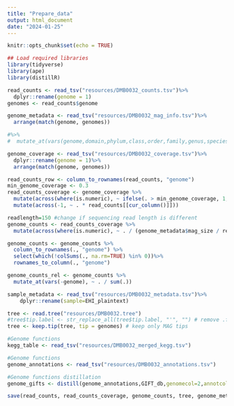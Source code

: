 ```yaml
---
title: "Prepare_data"
output: html_document
date: "2024-01-25"
---
```


```r
knitr::opts_chunk$set(echo = TRUE)
```

```r
## Load required libraries
library(tidyverse)
library(ape)
library(distillR)
```

```r
read_counts <- read_tsv("resources/DMB0032_counts.tsv")%>%
  dplyr::rename(genome = 1)
genomes <- read_counts$genome
```


```r
genome_metadata <- read_tsv("resources/DMB0032_mag_info.tsv")%>%
  arrange(match(genome, genomes))

#%>%
#  mutate_at(vars(genome,domain,phylum,class,order,family,genus,species), ~ str_replace(., "[dpcofgs]__", "")) 
```

```r
genome_coverage <- read_tsv("resources/DMB0032_coverage.tsv")%>%
  dplyr::rename(genome = 1)%>%
  arrange(match(genome, genomes))

read_counts_row <- column_to_rownames(read_counts, "genome")
min_genome_coverage <- 0.3
read_counts_coverage <- genome_coverage %>%
  mutate(across(where(is.numeric), ~ ifelse(. > min_genome_coverage, 1, 0))) %>%
  mutate(across(-1, ~ . * read_counts[[cur_column()]]))

readlength=150 #change if sequencing read length is different
genome_counts <- read_counts_coverage %>%
  mutate(across(where(is.numeric), ~ . / (genome_metadata$mag_size / readlength) ))

genome_counts <- genome_counts %>%
  column_to_rownames(., "genome") %>% 
  select(which(!colSums(., na.rm=TRUE) %in% 0))%>%
  rownames_to_column(., "genome")

genome_counts_rel <- genome_counts %>%
  mutate_at(vars(-genome), ~ . / sum(.))
```

```r
sample_metadata <- read_tsv("resources/DMB0032_metadata.tsv")%>%
	dplyr::rename(sample=EHI_plaintext) 
```


```r
tree <- read.tree("resources/DMB0032.tree")
#tree$tip.label <- str_replace_all(tree$tip.label, "'", "") # remove .fa extension
tree <- keep.tip(tree, tip = genomes) # keep only MAG tips
```

```r
#Genome functions
kegg_table <- read_tsv("resources/DMB0032_merged_kegg.tsv")
```

```r
#Genome functions
genome_annotations <- read_tsv("resources/DMB0032_annotations.tsv")
```

```r
#Genome functions distillation
genome_gifts <- distill(genome_annotations,GIFT_db,genomecol=2,annotcol=c(9,10,19))
```

```r
save(read_counts, read_counts_coverage, genome_counts, tree, genome_metadata, kegg_table, sample_metadata, file = "resources/data/data.Rdata") #genome_gifts,genome_annotations
```

